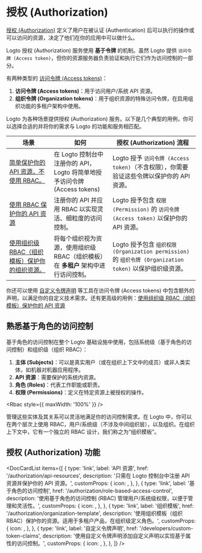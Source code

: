 

# 授权 (Authorization)

[授权 (Authorization)](https://auth.wiki/authorization) 定义了用户在被认证 (Authentication) 后可以执行的操作或可以访问的资源，决定了他们在你的应用中可以做什么。

Logto 授权 (Authorization) 服务使用 **基于令牌** 的机制。虽然 Logto 提供 `访问令牌 (Access token)`，但你的资源服务器负责验证和执行它们作为访问控制的一部分。

有两种类型的 [访问令牌 (Access tokens)](https://auth.wiki/access-token)：

1. **访问令牌 (Access tokens)**：用于访问用户/系统 API 资源。
2. **组织令牌 (Organization tokens)**：用于组织资源的特殊访问令牌，在启用组织功能的多租户架构中使用。

Logto 为各种场景提供授权 (Authorization) 服务。以下是几个典型的用例，你可以选择合适的并将你的需求与 Logto 的功能和服务相匹配。

| 场景                                                                                                                 | 如何                                                                              | 授权 (Authorization) 流程                                                                                 |
| -------------------------------------------------------------------------------------------------------------------- | --------------------------------------------------------------------------------- | --------------------------------------------------------------------------------------------------------- |
| [简单保护你的 API 资源，不使用 RBAC。](/authorization/api-resources/protect-your-api)                                | 在 Logto 控制台中注册你的 API，Logto 将简单地授予访问令牌 (Access tokens)         | Logto 授予 `访问令牌 (Access token)`（不含权限），你需要验证这些令牌以保护你的 API 资源。                 |
| [使用 RBAC 保护你的 API 资源](/authorization/role-based-access-control/protect-api-resources-with-rbac)              | 注册你的 API 并应用 RBAC 以实现灵活、细粒度的访问控制。                           | Logto 授予包含 `权限 (Permission)` 的 `访问令牌 (Access token)` 以保护你的 API 资源。                     |
| [使用组织级 RBAC（组织模板）保护你的组织资源。](/authorization/organization-template/protect-organization-resources) | 将每个组织视为资源，使用组织级 RBAC（组织模板）在 **多租户** 架构中进行访问控制。 | Logto 授予包含 `组织权限 (Organization permission)` 的 `组织令牌 (Organization token)` 以保护组织级资源。 |

你还可以使用 [自定义令牌声明](/developers/custom-token-claims) 等工具在访问令牌 (Access tokens) 中包含额外的声明，以满足你的自定义技术需求。还有更高级的用例：[使用组织级 RBAC（组织模板）保护你的 API 资源](/authorization/organization-template/protect-api-reources)

## 熟悉基于角色的访问控制

基于角色的访问控制在整个 Logto 基础设施中使用，包括系统级（基于角色的访问控制）和组织级（组织 RBAC）：

1. **主体 (Subjects)**：可以是真实用户（或在组织上下文中的成员）或非人类实体，如机器对机器应用程序。
2. **API 资源**：需要保护的系统内资源。
3. **角色 (Roles)**：代表工作职能或职责。
4. **权限 (Permissions)**：定义在特定资源上被授权的操作。

<Rbac style={{ maxWidth: '100%' }} />

管理这些实体及其关系可以灵活地满足你的访问控制需求。在 Logto 中，你可以在两个层次上使用 RBAC，用户/系统级（不涉及中间组织层），以及组织。在组织上下文中，它有一个独立的 RBAC 设计，我们称之为“组织模板”。

## 授权 (Authorization) 功能

<DocCardList
  items={[
    {
      type: 'link',
      label: 'API 资源',
      href: '/authorization/api-resources',
      description: '只需在 Logto 控制台中注册 API 资源并保护你的 API 资源。',
      customProps: {
        icon: <Api />,
      },
    },
    {
      type: 'link',
      label: '基于角色的访问控制',
      href: '/authorization/role-based-access-control',
      description: '使用基于角色的访问控制 (RBAC) 管理用户/系统级权限，以便于管理和灵活性。',
      customProps: {
        icon: <Role />,
      },
    },
    {
      type: 'link',
      label: '组织模板',
      href: '/authorization/organization-template',
      description: '使用组织模板（组织 RBAC）保护你的资源。适用于多租户产品，在组织级定义角色。',
      customProps: {
        icon: <OrgTemplate />,
      },
    },
    {
      type: 'link',
      label: '自定义令牌声明',
      href: '/developers/custom-token-claims',
      description: '使用自定义令牌声明添加自定义声明以实现基于属性的访问控制。',
      customProps: {
        icon: <Jwt />,
      },
    },
  ]}
/>
